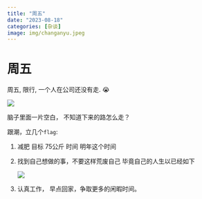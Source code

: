 ```yaml
---
title: "周五"
date: "2023-08-18"
categories: [杂谈]
image: img/changanyu.jpeg
---
```


# 周五

周五, 限行, 一个人在公司还没有走. 😭

![](img/changanyu.jpeg){fig-align="center"}

脑子里面一片空白， 不知道下来的路怎么走？

跟潮，立几个`flag`:

1.  减肥 目标 75公斤 时间 明年这个时间

2.  找到自己想做的事，不要这样荒废自己 毕竟自己的人生以已经如下

    ![](https://progress-bar.dev/40/?title=Completed)

3.  认真工作， 早点回家，争取更多的闲暇时间。

::: {.content-visible when-format="html"}

<script src="https://utteranc.es/client.js"
        repo="https://github.com/Amos-li/amos-li.github.io"
        issue-term="pathname"
        theme="github-light"
        crossorigin="anonymous"
        async>
</script>

:::

